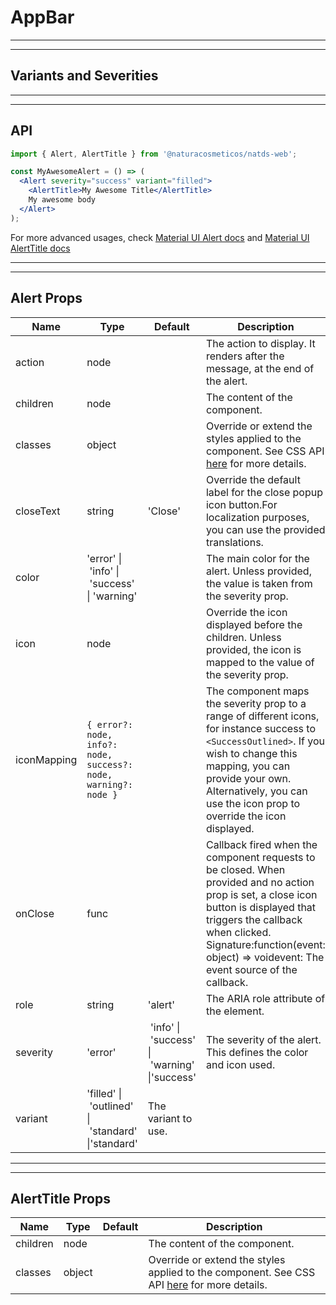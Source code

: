 
# AppBar

---

---

## Variants and Severities

<Provider theme={themes.natura.light}>
  <ComponentWithLabel componentList={variantSeverities} itemsPerRow={4} />
</Provider>

---

---

## API

```jsx highlight-line="2"
import { Alert, AlertTitle } from '@naturacosmeticos/natds-web';

const MyAwesomeAlert = () => (
  <Alert severity="success" variant="filled">
    <AlertTitle>My Awesome Title</AlertTitle>
    My awesome body
  </Alert>
);
```

For more advanced usages, check [Material UI Alert docs](https://material-ui.com/components/alert/) and [Material UI AlertTitle docs](https://material-ui.com/components/alert-title/)

---

---

## Alert Props

|Name|Type|Default|Description|
|--- |--- |--- |--- |
|action|node||The action to display. It renders after the message, at the end of the alert.|
|children|node||The content of the component.|
|classes|object||Override or extend the styles applied to the component. See CSS API [here](https://material-ui.com/api/alert/#css) for more details.|
|closeText|string|'Close'|Override the default label for the close popup icon button.For localization purposes, you can use the provided translations.|
|color|'error' \| 'info' \| 'success' \| 'warning' ||The main color for the alert. Unless provided, the value is taken from the severity prop.|
|icon|node||Override the icon displayed before the children. Unless provided, the icon is mapped to the value of the severity prop.|
|iconMapping|`{ error?: node, info?: node, success?: node, warning?: node }`||The component maps the severity prop to a range of different icons, for instance success to `<SuccessOutlined>`. If you wish to change this mapping, you can provide your own. Alternatively, you can use the icon prop to override the icon displayed.|
|onClose|func||Callback fired when the component requests to be closed. When provided and no action prop is set, a close icon button is displayed that triggers the callback when clicked. Signature:function(event: object) => voidevent: The event source of the callback.|
|role|string|'alert'|The ARIA role attribute of the element.|
|severity|'error'| 'info' \| 'success' \| 'warning' \|'success' |The severity of the alert. This defines the color and icon used.|
|variant|'filled' \| 'outlined' \| 'standard' \|'standard' |The variant to use.|

---

---

## AlertTitle Props

|Name|Type|Default|Description|
|--- |--- |--- |--- |
|children|node||The content of the component.|
|classes|object||Override or extend the styles applied to the component. See CSS API [here](https://material-ui.com/api/alert-title/#css) for more details.|

